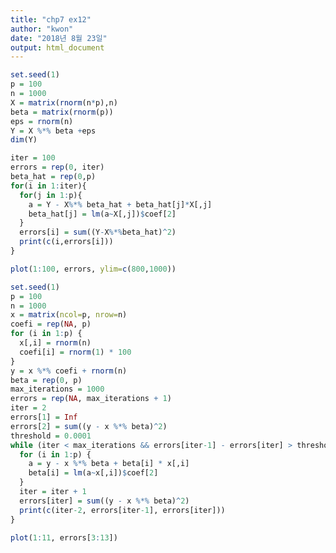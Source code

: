 ```yaml
---
title: "chp7 ex12"
author: "kwon"
date: "2018년 8월 23일"
output: html_document
---
```


```r
set.seed(1)
p = 100
n = 1000
X = matrix(rnorm(n*p),n)
beta = matrix(rnorm(p))
eps = rnorm(n)
Y = X %*% beta +eps
dim(Y)
```

```r
iter = 100
errors = rep(0, iter)
beta_hat = rep(0,p)
for(i in 1:iter){
  for(j in 1:p){
    a = Y - X%*% beta_hat + beta_hat[j]*X[,j]
    beta_hat[j] = lm(a~X[,j])$coef[2]
  }
  errors[i] = sum((Y-X%*%beta_hat)^2)
  print(c(i,errors[i]))
}
```

```r
plot(1:100, errors, ylim=c(800,1000))
```


```r
set.seed(1)
p = 100
n = 1000
x = matrix(ncol=p, nrow=n)
coefi = rep(NA, p)
for (i in 1:p) {
  x[,i] = rnorm(n)
  coefi[i] = rnorm(1) * 100
}
y = x %*% coefi + rnorm(n)
beta = rep(0, p)
max_iterations = 1000
errors = rep(NA, max_iterations + 1)
iter = 2
errors[1] = Inf
errors[2] = sum((y - x %*% beta)^2)
threshold = 0.0001
while (iter < max_iterations && errors[iter-1] - errors[iter] > threshold) {
  for (i in 1:p) {
    a = y - x %*% beta + beta[i] * x[,i] 
    beta[i] = lm(a~x[,i])$coef[2]
  }
  iter = iter + 1
  errors[iter] = sum((y - x %*% beta)^2)
  print(c(iter-2, errors[iter-1], errors[iter]))
}

plot(1:11, errors[3:13])

```







